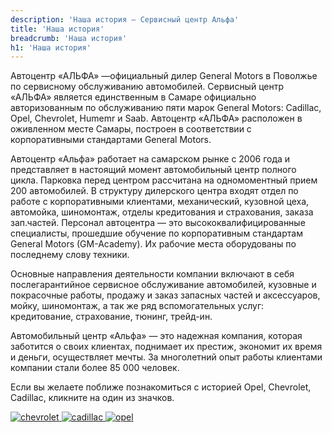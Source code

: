 ```yaml
---
description: 'Наша история — Сервисный центр Альфа'
title: 'Наша история'
breadcrumb: 'Наша история'
h1: 'Наша история'
---
```

<p>
	 Автоцентр «АЛЬФА» —официальный дилер General Motors в Поволжье по сервисному обслуживанию автомобилей. Сервисный центр «АЛЬФА» является единственным в Самаре официально авторизованным по обслуживанию пяти марок General Motors: Cadillac, Opel, Chevrolet, Humemr и Saab. Автоцентр «АЛЬФА» расположен в оживленном месте Самары, построен в соответствии с корпоративными стандартами General Motors.
</p>
<p>
	 Автоцентр «Альфа» работает на самарском рынке с 2006 года и представляет в настоящий момент автомобильный центр полного цикла. Парковка перед центром рассчитана на одномоментный прием 200 автомобилей. В структуру дилерского центра входят отдел по работе с корпоративными клиентами, механический, кузовной цеха, автомойка, шиномонтаж, отделы кредитования и страхования, заказа зап.частей. Персонал автоцентра — это высококвалифицирован​ные специалисты, прошедшие обучение по корпоративным стандартам General Motors (GM-Academy). Их рабочие места оборудованы по последнему слову техники.
</p>
<p>
	 Основные направления деятельности компании включают в себя послегарантийное сервисное обслуживание автомобилей, кузовные и покрасочные работы, продажу и заказ запасных частей и аксессуаров, мойку, шиномонтаж, а так же ряд вспомогательных услуг: кредитование, страхование, тюнинг, трейд-ин.
</p>
<p>
	 Автомобильный центр «Альфа» — это надежная компания, которая заботится о своих клиентах, поднимает их престиж, экономит их время и деньги, осуществляет мечты. За многолетний опыт работы клиентами компании стали более 85 000 человек.
</p>
<p>
	 Если вы желаете поближе познакомиться с историей Opel, Chevrolet, Cadillac, кликните на один из значков.
</p>
<div class="flex">
	<a href="/about/our_history/history_of_the_chevrolet_brand/">
		<img alt="chevrolet" src="/img/brands/chevrolet.png" />
	</a>
	 <a href="/about/our_history/history-of-cadillac-brand/">
	 	<img alt="cadillac" src="/img/brands/cadillac.png" />
	</a>
	 <a href="/about/our_history/the-history-of-the-brand-opel/">
	 	<img alt="opel" src="/img/brands/opel.png" />
	</a>
</div>